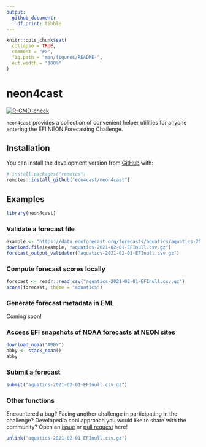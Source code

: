 ```yaml
---
output: 
  github_document:
    df_print: tibble
---
```


<!-- README.md is generated from README.Rmd. Please edit that file -->

```r
knitr::opts_chunk$set(
  collapse = TRUE,
  comment = "#>",
  fig.path = "man/figures/README-",
  out.width = "100%"
)
```

# neon4cast

<!-- badges: start -->
  [![R-CMD-check](https://github.com/eco4cast/neon4cast/workflows/R-CMD-check/badge.svg)](https://github.com/eco4cast/neon4cast/actions)
<!-- badges: end -->

`neon4cast` provides a collection of convenient helper utilities for anyone entering the EFI NEON Forecasting Challenge.  

## Installation

You can install the development version from [GitHub](https://github.com/) with:

``` r
# install.packages("remotes")
remotes::install_github("eco4cast/neon4cast")
```

## Examples

```r
library(neon4cast)
```

### Validate a forecast file

```r
example <- "https://data.ecoforecast.org/forecasts/aquatics/aquatics-2021-02-01-EFInull.csv.gz"
download.file(example, "aquatics-2021-02-01-EFInull.csv.gz")
forecast_output_validator("aquatics-2021-02-01-EFInull.csv.gz")
```

### Compute forecast scores locally

```r
forecast <- readr::read_csv("aquatics-2021-02-01-EFInull.csv.gz")
score(forecast, theme = "aquatics")
```

### Generate forecast metadata in EML

Coming soon!

### Access EFI snapshots of NOAA forecasts at NEON sites

```r
download_noaa("ABBY")
abby <- stack_noaa()
abby
```

### Submit a forecast

``` r
submit("aquatics-2021-02-01-EFInull.csv.gz")
```

### Other functions

Encountered a bug?  Facing another challenge in participating in the challenge? Developed a cool approach you would like to share with the community? Open an [issue](https://github.com/eco4cast/neon4cast/issues) or [pull request](https://github.com/eco4cast/neon4cast/pulls) here!


```r
unlink("aquatics-2021-02-01-EFInull.csv.gz")
```